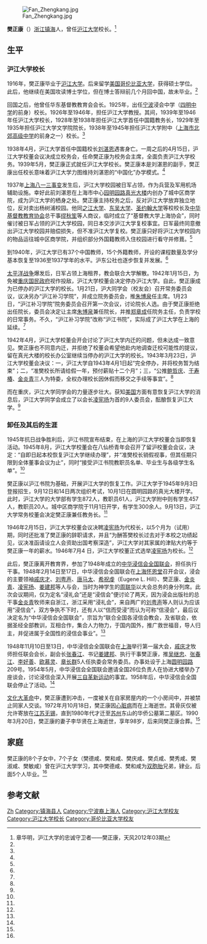 [[File:Fan_Zhengkang.jpg|thumb]]

'''樊正康'''（{{bd|？||1972年|10月18日}}）[[浙江|浙江]][[镇海|镇海]]人，曾任[[沪江大学|沪江大学]]校长。<ref name=zhang>章华明，沪江大学的忠诚守卫者——樊正康，天风2012年03期</ref>

==生平==
===沪江大学校长===
1916年，樊正康毕业于[[沪江大学|沪江大学]]。后来留学[[美国|美国]][[哥伦比亚大学|哥伦比亚大学]]，获得硕士学位。此后，他继续在美国攻读博士学位，但在博士答辩前几个月回中国，故未毕业。<ref name=zhang/>

回国之后，他曾任华东基督教教育会会长。1925年，出任[[宁波|宁波]]浸会中学（[[四明中学|四明中学]]的前身）校长。1926年至1946年，担任沪江大学教授。其间，1939年至1946年任沪江大学校长，1928年至1938年担任沪江大学首任中国籍教务长，1929年至1935年担任沪江大学文学院院长，1938年至1945年担任沪江大学附中（[[上海市北郊高级中学|上海市北郊高级中学]]的前身之一）校长。<ref name=zhang/>

1938年4月，沪江大学首任中国籍校长[[刘湛恩|刘湛恩]]遇害身亡。一周之后的4月15日，沪江大学校董会议决成立校务会，任命樊正康为校务会主席，全面负责沪江大学校务。1939年5月，樊正康正式就任沪江大学校长。樊正康本是刘湛恩的副手，樊正康出任校长意味着沪江大学力图维持刘湛恩的“中国化”办学模式。<ref name=zhang/>

1937年[[上海|上海]][[八一三事变|八一三事变]]发生后，沪江大学校园被日军占领，作为兵营及军用机场辅助设施。幸好此前刘湛恩在上海市中心[[园明园路|园明园路]][[真光大楼|真光大楼]]内创办了城中区商学院，成为沪江大学的栖身之处。樊正康主持校务之后，反对沪江大学放弃独立地位，反对卖出杨树浦校园。他同[[之江大学|之江大学]]、[[东吴大学|东吴大学]]、[[上海圣约翰大学|圣约翰大学]]等校校长及[[中华基督教教育协会|中华基督教教育协会]]总干事[[缪秋笙|缪秋笙]]等人商议，临时成立了“基督教大学上海协会”，同时催讨被日军占领的沪江大学校园，同日本交涉沪江大学复校事宜。日军最终同意撤出沪江大学校园并赔偿损失，但不准沪江大学复校。樊正康只好将沪江大学校园内的物品运往城中区商学院，并组织部分外国籍教师入住校园进行看守并修葺。<ref name=zhang/>

到1940年，沪江大学已有37个中国教师，15个外籍教师，开设的课程数量及学分基本恢复至1936至1937学年的水平。沪东公社也逐步恢复并发展。<ref name=zhang/>

[[太平洋战争|太平洋战争]]爆发后，日军占领上海租界，教会联合大学解散。1942年1月15日，为免被[[重庆国民政府|重庆国民政府]]视作投敌，沪江大学校董会决定停办沪江大学。自此，樊正康成为已停办的沪江大学的校长。1月21日，沪大同学会（校友会）召开常务委员会议，议决另办“沪江补习学院”，并成立院务委员会，推[[朱博泉|朱博泉]]任主席。1月23日，“沪江补习学院”院务委员会召开第一次会议，讨论院长人选。由于樊正康拒绝出任院长，委员会决定让主席[[朱博泉|朱博泉]]兼任院长，并推[[郑章成|郑章成]]任院务主任，负责学校的日常事务。不久，“沪江补习学院”改称“沪江书院”，实际成了沪江大学在上海的延续。<ref name=zhang/>

1942年4月，沪江大学校董会开会讨论了沪江大学内迁的问题，但未达成一致意见。樊正康也不同意内迁，并拒绝了校董会希望他赴内地调查迁校可能性的提议，留在真光大楼的校长办公室继续当停办的沪江大学的校长。1943年3月23日，沪江大学校董会决议：一，沪江大学自1943年4月1日起“完全停办，并将校务暂为结束”；二，“准樊校长所请给假一年，预付薪贴十二个月”；三，“公推[[鲍哲庆|鲍哲庆]]、[[于寿椿|于寿椿]]、[[金炎青|金炎青]]三人为特委，全权办理校长因休假而移交之手续等事宜”。<ref name=zhang/>

而在重庆，沪江大学同学会的力量逐步壮大。获知[[美国|美国]]方面有意恢复沪江大学的消息后，沪江大学同学会成立了以会长[[凌宪扬|凌宪扬]]为首的9人委员会，酝酿恢复沪江大学。<ref name=zhang/>

===卸任及其后的生涯===
1945年抗日战争胜利后，沪江书院宣布结束，在上海的沪江大学校董会当即恢复活动。1945年8月，沪江大学校董会在八仙桥青年会召开了留沪校董会会议，决定：“自即日起本校恢复沪江大学继续办理”，并“准樊校长销假视事，但其任期只限到全体董事会议为止”，同时“接受沪江书院教职员名单、毕业生与各级学生名单”。<ref name=zhang/>

樊正康以沪江书院为基础，开展沪江大学的恢复工作。沪江大学于1945年9月3日登报招生，9月12日和14日两次组织考试，10月1日在圆明园路的真光大楼开学。此时，沪江大学的大学部有学生872人，教职员61人，沪江大学附中则有学生457人，教职员20人。城中区商学院于11月1日开学，有学生300余人。9月13日，沪江大学常务校董会决定樊正康兼任教务长。<ref name=zhang/>

1946年2月15日，沪江大学校董会议决聘[[凌宪扬|凌宪扬]]为代校长，以5个月为（试用）期，同时还批准了樊正康的辞职请求，并且“为酬答樊校长过去对于本校之功绩起见，议决准函请设立人会资助出国考察深造”，沪江大学对其家属的津贴大约等于樊正康一年的薪水。1946年7月4 日，沪江大学校董正式选举[[凌宪扬|凌宪扬]]为校长。<ref name=zhang/>

此后，樊正康离开教育界，参加了1948年成立的[[中华浸信会全国联会|中华浸信会全国联会]]，担任执行干事。1948年2月14日至17日，中华浸信会全国联会在[[上海|上海]][[怀恩堂|怀恩堂]]召开会议，浸会的主要领袖[[戚庆才|戚庆才]]、[[刘粤声|刘粤声]]、[[唐马太|唐马太]]、[[希祝虔|希祝虔]]（Eugene L. Hill）、樊正康、[[金炎青|金炎青]]、[[凌宪扬|凌宪扬]]、[[姜建邦|姜建邦]]等人与会，当时为神学生的[[周联华|周联华]]以大会总务的身分列席。此次会议期间，仅为定名“浸礼会”还是“浸信会”便讨论了两天，因为浸会出版社的总干事[[金炎青|金炎青]]牧师来自浙江，浙江采用“浸礼会”，来自两广的[[刘粤声|刘粤声]]等人则认为应该用“浸信会”，双方争执不下时，还有人以“信而受浸”而认为可称“信浸会”，最后议决定名为“中华浸信会全国联会”，宗旨为“联合全国各浸信会教会，及省联会，依据圣经全部教训，互相合作，集合人力物力，于国内国外，推广救世福音，导人归主，并促进属于全国性的浸信会事业”。<ref name=zhang/>

1948年11月10日至13日，中华浸信会全国联会在[[上海|上海]]举行第一届大会，[[戚庆才|戚庆才]]牧师担任联会会长，副会长[[张春江|张春江]]、书记[[姜建邦|姜建邦]]、执行干事樊正康，推[[吴继忠|吴继忠]]、[[张春江|张春江]]、[[李好善|李好善]]、[[欧慕灵|欧慕灵]]、[[章长群|章长群]]5人任执委会常务委员。办事处设于上海[[圆明园路|圆明园路]]209号。1954年5月，中华浸信会全国联会邀请全国26位负责人在协进大楼举办了座谈会，讨论浸信会深入开展[[三自革新运动|三自革新运动]]的事宜。1958年后，中华浸信会全国联会停止了活动。<ref name=zhang/>

[[文化大革命|文化大革命]]中，樊正康遭到冲击，一度被关在自家房屋内的一个小房间中，并被禁止同家人交谈。1972年月10月18日，樊正康因[[心脏病|心脏病]]而在上海逝世。其骨灰仅被允许寄放在[[江苏|江苏]][[无锡|无锡]]，直到1980年代才迁至[[苏州|苏州]]东山的华侨公墓第二墓区。1990年3月20日，樊正康的妻子李华贤在上海逝世，享年98岁，后来同樊正康合葬。<ref name=zhang/>

==家庭==
樊正康的8个子女中，7个子女（樊德咸、樊和咸、樊庆咸、樊贞咸、樊秀咸、樊淑咸、樊敏咸）曾在沪江大学学习，其中樊德咸、樊和咸为[[双胞胎|双胞胎]]兄弟，肄业。后面5个人毕业。<ref name=zhang/>

==参考文献==
{{reflist}}

{{DEFAULTSORT:Fan樊}}
[[Category:樊姓|Zh]]
[[Category:镇海县人|Category:镇海县人]]
[[Category:宁波裔上海人|Category:宁波裔上海人]]
[[Category:沪江大学校友|Category:沪江大学校友]]
[[Category:沪江大学校长|Category:沪江大学校长]]
[[Category:哥伦比亚大学校友|Category:哥伦比亚大学校友]]